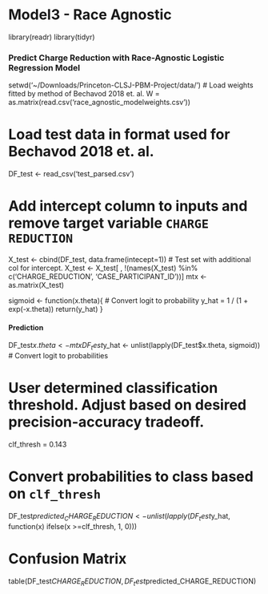 # Model3 - Race Agnostic
library(readr)
library(tidyr)

### Predict Charge Reduction with Race-Agnostic Logistic Regression Model ####
setwd('~/Downloads/Princeton-CLSJ-PBM-Project/data/')
# Load weights fitted by method of Bechavod 2018 et. al.
W = as.matrix(read.csv('race_agnostic_modelweights.csv'))

# Load test data in format used for Bechavod 2018 et. al.
DF_test <- read_csv('test_parsed.csv')

# Add intercept column to inputs and remove target variable `CHARGE REDUCTION`
X_test <- cbind(DF_test, data.frame(intecept=1)) # Test set with additional col for intercept.
X_test <- X_test[ , !(names(X_test) %in% c('CHARGE_REDUCTION', 'CASE_PARTICIPANT_ID'))]
mtx <- as.matrix(X_test)


sigmoid <- function(x.theta){
  # Convert logit to probability
  y_hat = 1 / (1 + exp(-x.theta))
  return(y_hat)
}

#### Prediction ###
DF_test$x.theta <- mtx %*% as.matrix(W) # Matrix Multiple Input features with weight vector.
DF_test$y_hat <- unlist(lapply(DF_test$x.theta, sigmoid)) # Convert logit to probabilities

# User determined classification threshold. Adjust based on desired precision-accuracy tradeoff.
clf_thresh = 0.143

# Convert probabilities to class based on `clf_thresh`
DF_test$predicted_CHARGE_REDUCTION <- unlist(lapply(DF_test$y_hat, function(x) ifelse(x >=clf_thresh, 1, 0)))

# Confusion Matrix
table(DF_test$CHARGE_REDUCTION, DF_test$predicted_CHARGE_REDUCTION)
